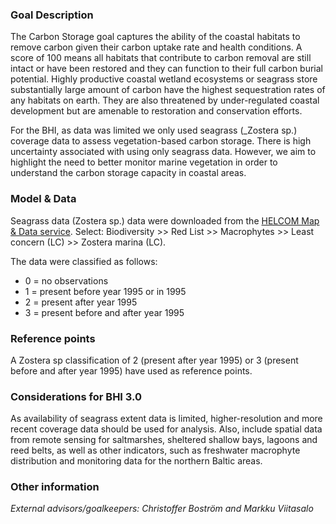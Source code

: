 ### Goal Description

The Carbon Storage goal captures the ability of the coastal habitats to remove carbon given their carbon uptake rate and health conditions. A score of 100 means all habitats that contribute to carbon removal are still intact or have been restored and they can function to their full carbon burial potential. Highly productive coastal wetland ecosystems or seagrass store substantially large amount of carbon have the highest sequestration rates of any habitats on earth. They are also threatened by under-regulated coastal development but are amenable to restoration and conservation efforts. 

For the BHI, as data was limited we only used seagrass (_Zostera sp.) coverage data to assess vegetation-based carbon storage. There is high uncertainty associated with using only seagrass data. However, we aim to highlight the need to better monitor marine vegetation in order to understand the carbon storage capacity in coastal areas.  

### Model & Data

Seagrass data (Zostera sp.) data were downloaded from the [HELCOM Map & Data service](http://maps.helcom.fi/website/Biodiversity/index.html). Select: Biodiversity >> Red List >> Macrophytes >> Least concern (LC) >> Zostera marina (LC). 

The data were classified as follows: 

-	0 = no observations   
-	1 = present before year 1995 or in 1995  
-	2 = present after year 1995  
-	3 = present before and after year 1995  

### Reference points

A Zostera sp classification of 2 (present after year 1995) or 3 (present before and after year 1995) have used as reference points. 

### Considerations for BHI 3.0

As availability of seagrass extent data is limited, higher-resolution and more recent coverage data should be used for analysis. Also, include spatial data from remote sensing for saltmarshes, sheltered shallow bays, lagoons and reed belts, as well as other indicators, such as freshwater macrophyte distribution and monitoring data for the northern Baltic areas.

### Other information

*External advisors/goalkeepers: Christoffer Boström and Markku Viitasalo*
